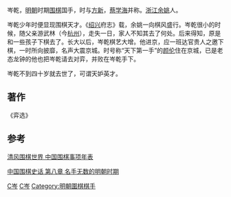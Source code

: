 岑乾，[[明朝|明朝]]时期[[围棋|围棋]]国手，时与[[方新_(嘉靖進士)|方新]]，[[蔡学海|蔡学海]]并称。[[浙江|浙江]][[余姚|余姚]]人。

岑乾少年时便显现围棋天才。《[[绍兴|绍兴]]府志》载，余姚一向棋风盛行。岑乾很小的时候，随父亲游武林（今[[杭州|杭州]]），走失一日，家人不知其去了何处。后来得知，原是和一些孩子下棋去了。长大以后，岑乾棋艺大增。他进京，应一班达官贵人之邀下棋，一时所向披靡，名声大震京城。时号称“天下第一手”的[[颜伦|颜伦]]住在京城，已是老态龙钟的他也把岑乾请去对弈，并败在岑乾手下。

岑乾不到四十岁就去世了，可谓天妒英才。

==著作==
《弈选》

==参考==

[https://web.archive.org/web/20070411164523/http://www.qf.com.cn/webdata/Single_News.asp?Newsid=559 清风围棋世界 中国围棋事项年表]

[https://web.archive.org/web/20070927051605/http://www.go4go.net/story/history/wqshh/ch08.jsp 中国围棋史话 第八章 名手无数的明朝时期]


[[Category:中國圍棋棋手|C岑]]
[[Category:余姚人|C岑]]
[[Category:明朝圍棋棋手|Category:明朝圍棋棋手]]